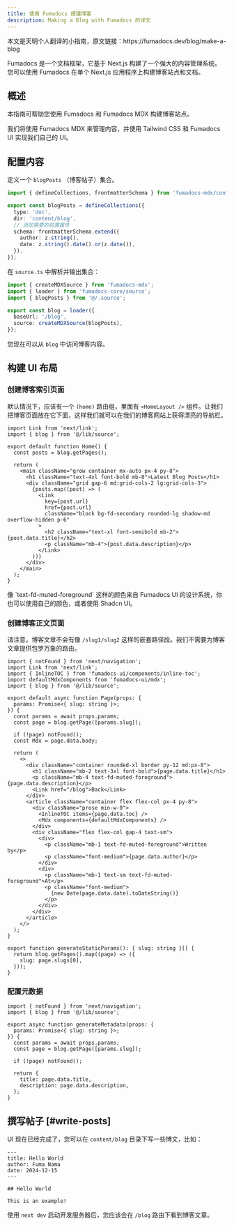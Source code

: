 ```yaml
---
title: 使用 Fumadocs 搭建博客
description: Making a Blog with Fumadocs 的译文
---
```


<Callout type="success">
  本文是天明个人翻译的小指南，原文链接：https://fumadocs.dev/blog/make-a-blog
</Callout>



Fumadocs 是一个文档框架，它基于 Next.js 构建了一个强大的内容管理系统。您可以使用 Fumadocs 在单个 Next.js
应用程序上构建博客站点和文档。

## 概述

本指南可帮助您使用 Fumadocs 和 Fumadocs MDX 构建博客站点。

我们将使用 Fumadocs MDX 来管理内容，并使用 Tailwind CSS 和 Fumadocs UI 实现我们自己的 UI。

## 配置内容

定义一个 `blogPosts` （博客帖子）集合。

```ts
import { defineCollections, frontmatterSchema } from 'fumadocs-mdx/config';

export const blogPosts = defineCollections({
  type: 'doc',
  dir: 'content/blog',
  // 添加需要的前置属性
  schema: frontmatterSchema.extend({
    author: z.string(),
    date: z.string().date().or(z.date()),
  }),
});
```

在 `source.ts` 中解析并输出集合：

```ts
import { createMDXSource } from 'fumadocs-mdx';
import { loader } from 'fumadocs-core/source';
import { blogPosts } from '@/.source';

export const blog = loader({
  baseUrl: '/blog',
  source: createMDXSource(blogPosts),
});
```

您现在可以从 `blog` 中访问博客内容。

## 构建 UI 布局

### 创建博客索引页面

默认情况下，应该有一个 `(home)` 路由组，里面有 `<HomeLayout />`
组件。让我们把博客页面放在它下面，这样我们就可以在我们的博客网站上获得漂亮的导航栏。

```tsx
import Link from 'next/link';
import { blog } from '@/lib/source';

export default function Home() {
  const posts = blog.getPages();

  return (
    <main className="grow container mx-auto px-4 py-8">
      <h1 className="text-4xl font-bold mb-8">Latest Blog Posts</h1>
      <div className="grid gap-6 md:grid-cols-2 lg:grid-cols-3">
        {posts.map((post) => (
          <Link
            key={post.url}
            href={post.url}
            className="block bg-fd-secondary rounded-lg shadow-md overflow-hidden p-6"
          >
            <h2 className="text-xl font-semibold mb-2">{post.data.title}</h2>
            <p className="mb-4">{post.data.description}</p>
          </Link>
        ))}
      </div>
    </main>
  );
}
```

<Callout title="小提示">
像 `text-fd-muted-foreground` 这样的颜色来自 Fumadocs UI 的设计系统，你也可以使用自己的颜色，或者使用
Shadcn UI。
</Callout>

### 创建博客正文页面

请注意，博客文章不会有像 `/slug1/slug2` 这样的嵌套路径段。我们不需要为博客文章提供包罗万象的路由。

```tsx
import { notFound } from 'next/navigation';
import Link from 'next/link';
import { InlineTOC } from 'fumadocs-ui/components/inline-toc';
import defaultMdxComponents from 'fumadocs-ui/mdx';
import { blog } from '@/lib/source';

export default async function Page(props: {
  params: Promise<{ slug: string }>;
}) {
  const params = await props.params;
  const page = blog.getPage([params.slug]);

  if (!page) notFound();
  const Mdx = page.data.body;

  return (
    <>
      <div className="container rounded-xl border py-12 md:px-8">
        <h1 className="mb-2 text-3xl font-bold">{page.data.title}</h1>
        <p className="mb-4 text-fd-muted-foreground">{page.data.description}</p>
        <Link href="/blog">Back</Link>
      </div>
      <article className="container flex flex-col px-4 py-8">
        <div className="prose min-w-0">
          <InlineTOC items={page.data.toc} />
          <Mdx components={defaultMdxComponents} />
        </div>
        <div className="flex flex-col gap-4 text-sm">
          <div>
            <p className="mb-1 text-fd-muted-foreground">Written by</p>
            <p className="font-medium">{page.data.author}</p>
          </div>
          <div>
            <p className="mb-1 text-sm text-fd-muted-foreground">At</p>
            <p className="font-medium">
              {new Date(page.data.date).toDateString()}
            </p>
          </div>
        </div>
      </article>
    </>
  );
}

export function generateStaticParams(): { slug: string }[] {
  return blog.getPages().map((page) => ({
    slug: page.slugs[0],
  }));
}
```

### 配置元数据

```tsx
import { notFound } from 'next/navigation';
import { blog } from '@/lib/source';

export async function generateMetadata(props: {
  params: Promise<{ slug: string }>;
}) {
  const params = await props.params;
  const page = blog.getPage([params.slug]);

  if (!page) notFound();

  return {
    title: page.data.title,
    description: page.data.description,
  };
}
```

## 撰写帖子 [#write-posts]

UI 现在已经完成了，您可以在 `content/blog` 目录下写一些博文，比如：

```mdx
---
title: Hello World
author: Fuma Nama
date: 2024-12-15
---

## Hello World

This is an example!
```

使用 `next dev` 启动开发服务器后，您应该会在 `/blog` 路由下看到博客文章。

